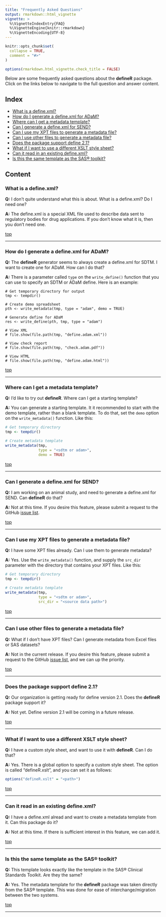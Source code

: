 ```yaml
---
title: "Frequently Asked Questions"
output: rmarkdown::html_vignette
vignette: >
  %\VignetteIndexEntry{FAQ}
  %\VignetteEngine{knitr::rmarkdown}
  %\VignetteEncoding{UTF-8}
---
```


```r
knitr::opts_chunk$set(
  collapse = TRUE,
  comment = "#>"
)

options(rmarkdown.html_vignette.check_title = FALSE)

```

Below are some frequently asked questions about the **defineR** package. Click
on the links below to navigate to the full question and answer content.

## Index{#top}

* [What is a define.xml?](#define)
* [How do I generate a define.xml for ADaM?](#adam)
* [Where can I get a metadata template?](#template)
* [Can I generate a define.xml for SEND?](#send)
* [Can I use my XPT files to generate a metadata file?](#xpt)
* [Can I use other files to generate a metadata file?](#other)
* [Does the package support define 2.1?](#version)
* [What if I want to use a different XSLT style sheet?](#styles)
* [Can it read in an existing define.xml?](#existing)
* [Is this the same template as the SAS® toolkit?](#sas)


## Content

### What is a define.xml? {#define}

**Q:** I don't quite understand what this is about.  What is a define.xml?
Do I need one?

**A:** The define.xml is a special XML file used to describe data
sent to regulatory bodies for drug applications.  If you don't know what it is,
then you don't need one.

[top](#top) 

******

### How do I generate a define.xml for ADaM? {#adam}

**Q:** The **defineR** generator seems to always create a define.xml 
for SDTM.  I want to create one for ADaM.  How can I do that?

**A:** There is a parameter called `type` on the `write_define()` function
that you can use to specify an SDTM or ADaM define. Here is an example:
```
# Get temporary directory for output
tmp <- tempdir()

# Create demo spreadsheet
pth <- write_metadata(tmp, type = "adam", demo = TRUE)

# Generate define for ADaM
res <- write_define(pth, tmp, type = "adam")

# View XML
# file.show(file.path(tmp, "define.adam.xml"))

# View check report
# file.show(file.path(tmp, "check.adam.pdf"))

# View HTML
# file.show(file.path(tmp, "define.adam.html"))

```

[top](#top) 

******

### Where can I get a metadata template? {#template}

**Q:** I'd like to try out **defineR**.  Where can I get a starting template?

**A:** You can generate a starting template. It it recommended to start 
with the demo template, rather than a blank template.  To do that, 
set the `demo` option on the `write_metadata()` function.  Like this:
```r

# Get temporary directory
tmp <- tempdir()

# Create metadata template
write_metadata(tmp, 
               type = "<sdtm or adam>", 
               demo = TRUE)

```

[top](#top) 

******

### Can I generate a define.xml for SEND? {#send}

**Q:** I am working on an animal study, and need to generate a define.xml
for SEND.  Can **defineR** do that?

**A:** Not at this time.  If you desire this feature, please submit 
a request to the GitHub [issue list](https://github.com/dbosak01/defineR/issues). 

[top](#top) 

******

### Can I use my XPT files to generate a metadata file? {#xpt}

**Q:** I have some XPT files already.  Can I use them to generate metadata?


**A:** Yes. Use the `write_metadata()` function, and supply the 
`src_dir` parameter with the directory that contains your XPT files.  Like this:
```r

# Get temporary directory
tmp <- tempdir()

# Create metadata template
write_metadata(tmp, 
               type = "<sdtm or adam>", 
               src_dir = "<source data path>")

```

[top](#top) 

******

### Can I use other files to generate a metadata file? {#other}

**Q:** What if I don't have XPT files? Can I generate metadata
from Excel files or SAS datasets?

**A:** Not in the current release. If you desire this feature,
please submit a request to the GitHub 
[issue list](https://github.com/dbosak01/defineR/issues), and we can
up the priority.

[top](#top)

****** 

### Does the package support define 2.1? {#version}

**Q:** Our organization is getting ready for define version 2.1.  Does
the **defineR** package support it?

**A:** Not yet. Define
version 2.1 will be coming in a future release.

[top](#top)

****** 

### What if I want to use a different XSLT style sheet? {#styles}

**Q:** I have a custom style sheet, and want to use it with 
**defineR**.  Can I do that?

**A:** Yes.  There is a global option to specify a custom style sheet.
The option is called "defineR.xslt", and you can set it as follows:
```r
options("defineR.xslt" = "<path>")

```

[top](#top)

****** 

### Can it read in an existing define.xml? {#existing}

**Q:** I have a define.xml alread and want to create a 
metadata template from it. Can this package do it?

**A:** Not at this time. If there is sufficient interest in this feature,
we can add it.

[top](#top)

****** 

### Is this the same template as the SAS® toolkit? {#sas}

**Q:** This template looks exactly like the template in
the SAS® Clinical Standards Toolkit.  Are they the same?

**A:** Yes.  The metadata template for the **defineR** package
was taken directly from the SAS® template.  This was done for ease
of interchange/migration between the two systems.  

[top](#top)

****** 
<!--
### Question 2? {#validation}

**Q:** Question here.

**A:** Answer here.

[top](#top)

****** 

### Question 2? {#outputs}

**Q:** Question here.

**A:** Answer here.

[top](#top)

****** 

### Question 2? {#colors}

**Q:** Question here.

**A:** Answer here.

[top](#top)

****** 
-->
<!-- ### Question 2? {#q2} -->

<!-- **Q:** Question here. -->

<!-- **A:** Answer here. -->

<!-- [top](#top) -->

<!-- ****** -->

<!-- ### Question 1? {#q1} -->

<!-- **Q:** Question here. -->


<!-- **A:** Answer here. -->

<!-- [top](#top)  -->

<!-- ****** -->

